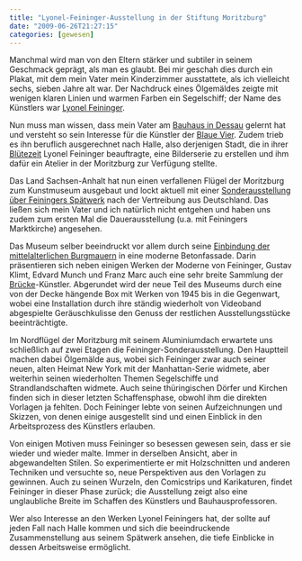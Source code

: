 ```yaml
---
title: "Lyonel-Feininger-Ausstellung in der Stiftung Moritzburg"
date: "2009-06-26T21:27:15"
categories: [gewesen]
---
```


Manchmal wird man von den Eltern stärker und subtiler in seinem Geschmack geprägt, als man es glaubt. Bei mir geschah dies durch ein Plakat, mit dem mein Vater mein Kinderzimmer ausstattete, als ich vielleicht sechs, sieben Jahre alt war. Der Nachdruck eines Ölgemäldes zeigte mit wenigen klaren Linien und warmen Farben ein Segelschiff; der Name des Künstlers war [Lyonel Feininger](http://de.wikipedia.org/wiki/Lyonel_Feininger).

Nun muss man wissen, dass mein Vater am [Bauhaus in Dessau](http://www.bauhaus-dessau.de/) gelernt hat und versteht so sein Interesse für die Künstler der [Blaue Vier](http://de.wikipedia.org/wiki/Blaue_Vier). Zudem trieb es ihn beruflich ausgerechnet nach Halle, also derjenigen Stadt, die in ihrer [Blütezeit](http://de.wikipedia.org/wiki/Robert_Rive) Lyonel Feininger beauftragte, eine Bilderserie zu erstellen und ihm dafür ein Atelier in der Moritzburg zur Verfügung stellte.

Das Land Sachsen-Anhalt hat nun einen verfallenen Flügel der Moritzburg zum Kunstmuseum ausgebaut und lockt aktuell mit einer [Sonderausstellung über Feiningers Spätwerk](http://stiftung-moritzburg.de/ausstellungen/sonderausstellungen/einzelansicht/?tx_ttnews%5Btt_news%5D=8&tx_ttnews%5BbackPid%5D=22&cHash=1ae8cfbd23) nach der Vertreibung aus Deutschland. Das ließen sich mein Vater und ich natürlich nicht entgehen und haben uns zudem zum ersten Mal die Dauerausstellung (u.a. mit Feiningers Marktkirche) angesehen.

Das Museum selber beeindruckt vor allem durch seine [Einbindung der mittelalterlichen Burgmauern](http://stiftung-moritzburg.de/uploads/pics/dauerausstellungen1.jpg) in eine moderne Betonfassade. Darin präsentieren sich neben einigen Werken der Moderne von Feininger, Gustav Klimt, Edvard Munch und Franz Marc auch eine sehr breite Sammlung der [Brücke](http://de.wikipedia.org/wiki/Brücke_(Künstlergruppe))-Künstler. Abgerundet wird der neue Teil des Museums durch eine von der Decke hängende Box mit Werken von 1945 bis in die Gegenwart, wobei eine Installation durch ihre ständig wiederholt von Videoband abgespielte Geräuschkulisse den Genuss der restlichen Ausstellungsstücke beeinträchtigte.

Im Nordflügel der Moritzburg mit seinem Aluminiumdach erwartete uns schließlich auf zwei Etagen die Feininger-Sonderausstellung. Den Hauptteil machen dabei Ölgemälde aus, wobei sich Feininger zwar auch seiner neuen, alten Heimat New York mit der Manhattan-Serie widmete, aber weiterhin seinen wiederholten Themen Segelschiffe und Strandlandschaften widmete. Auch seine thüringischen Dörfer und Kirchen finden sich in dieser letzten Schaffensphase, obwohl ihm die direkten Vorlagen ja fehlten. Doch Feininger lebte von seinen Aufzeichnungen und Skizzen, von denen einige ausgestellt sind und einen Einblick in den Arbeitsprozess des Künstlers erlauben.

Von einigen Motiven muss Feininger so besessen gewesen sein, dass er sie wieder und wieder malte. Immer in derselben Ansicht, aber in abgewandelten Stilen. So experimentierte er mit Holzschnitten und anderen Techniken und versuchte so, neue Perspektiven aus den Vorlagen zu gewinnen. Auch zu seinen Wurzeln, den Comicstrips und Karikaturen, findet Feininger in dieser Phase zurück; die Ausstellung zeigt also eine unglaubliche Breite im Schaffen des Künstlers und Bauhausprofessoren.

Wer also Interesse an den Werken Lyonel Feiningers hat, der sollte auf jeden Fall nach Halle kommen und sich die beeindruckende Zusammenstellung aus seinem Spätwerk ansehen, die tiefe Einblicke in dessen Arbeitsweise ermöglicht.
